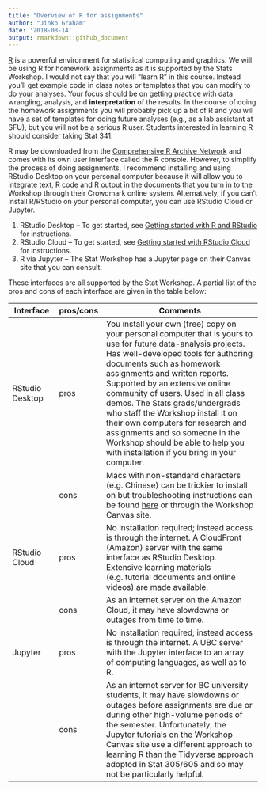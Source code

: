 ```yaml
---
title: "Overview of R for assignments"
author: "Jinko Graham"
date: '2018-08-14'
output: rmarkdown::github_document
---
```



[R](http://www.r-project.org) is a powerful environment for
statistical computing and graphics. We will be using R for
homework assignments as it is supported by the Stats Workshop. 
I would not say that you will "learn R" in this course. 
Instead you'll get example code in class notes or templates that you can 
modify to do your analyses. Your focus should be on getting
practice with data wrangling, analysis, and **interpretation**
of the results. In the course of doing the homework assignments
you will probably pick up a bit of R and you will have a set of
templates for doing future analyses (e.g., as a lab assistant 
at SFU), but you will not be a serious R user. Students
interested in learning R should consider taking Stat 341.

R may be downloaded from the 
[Comprehensive R Archive Network](http://cran.r-project.org) 
and comes with its own user interface called the R console.
However, to simplify the process of doing assignments, I recommend installing and using RStudio Desktop 
on your personal computer because it will allow you to integrate text, R code and R output in the documents that you turn in to the Workshop through their Crowdmark online system. 
Alternatively, if you can't install R/RStudio on your personal computer, you can use RStudio Cloud or Jupyter.

1. RStudio Desktop -- To get started, see [Getting started with R and RStudio](https://github.com/SFUStatgen/RforStat2/blob/master/RTutorials/GettingStarted/startR-RStudio.Rmd) for instructions.
2. RStudio Cloud -- To get started, see [Getting started with RStudio Cloud](https://github.com/SFUStatgen/RforStat2/blob/master/RTutorials/GettingStarted/startRStudioCloud.Rmd) for instructions.
3. R via Jupyter -- The Stat Workshop has a Jupyter page on their Canvas site that you can consult. 

These interfaces are all supported by the Stat Workshop. A partial list of the pros and cons of each interface are given in the table below:

| Interface      | pros/cons | Comments                                           |
| -------------- | --------- | -------------------------------------------------- |
RStudio Desktop | pros | You install your own (free) copy on your personal computer that is yours to use for future data-analysis projects. Has well-developed tools for authoring documents such as homework assignments and written reports. Supported by an extensive online community of users. Used in all class demos. The Stats grads/undergrads who staff the Workshop install it on their own computers for research and assignments and so someone in the Workshop should be able to help you with installation if you bring in your computer. 
|   | cons  | Macs with non-standard characters (e.g. Chinese) can be trickier to install on but troubleshooting instructions can be found [here](https://github.com/SFUStatgen/RforStat2/blob/master/RTutorials/GettingStarted/startR-RStudio.Rmd) or through the Workshop Canvas site. |
| RStudio Cloud | pros | No installation required; instead access is through the internet. A CloudFront (Amazon) server with the same interface as RStudio Desktop. Extensive learning materials (e.g. tutorial documents and online videos) are made available.|
|    | cons  | As an internet server on the Amazon Cloud, it may have slowdowns or outages from time to time.|
| Jupyter | pros | No installation required; instead access is through the internet. A UBC server with the Jupyter interface to an array of computing languages, as well as to R.|
|   | cons | As an internet server for BC university students, it may have slowdowns or outages before assignments are due or during other high-volume periods of the semester. Unfortunately, the Jupyter tutorials on the Workshop Canvas site use a different approach to learning R than the Tidyverse approach adopted in Stat 305/605 and so may not be particularly helpful.|


